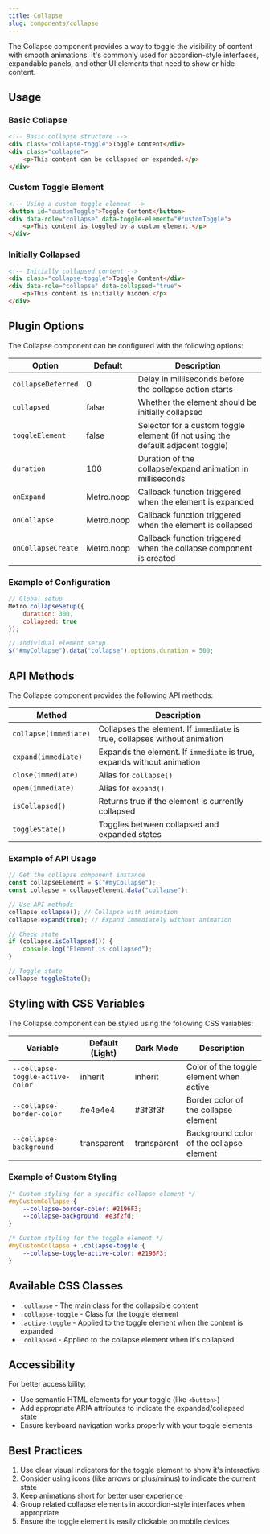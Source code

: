 ```yaml
---
title: Collapse
slug: components/collapse
---
```


The Collapse component provides a way to toggle the visibility of content with smooth animations. It's commonly used for accordion-style interfaces, expandable panels, and other UI elements that need to show or hide content.

## Usage

### Basic Collapse

```html
<!-- Basic collapse structure -->
<div class="collapse-toggle">Toggle Content</div>
<div class="collapse">
    <p>This content can be collapsed or expanded.</p>
</div>
```

### Custom Toggle Element

```html
<!-- Using a custom toggle element -->
<button id="customToggle">Toggle Content</button>
<div data-role="collapse" data-toggle-element="#customToggle">
    <p>This content is toggled by a custom element.</p>
</div>
```

### Initially Collapsed

```html
<!-- Initially collapsed content -->
<div class="collapse-toggle">Toggle Content</div>
<div data-role="collapse" data-collapsed="true">
    <p>This content is initially hidden.</p>
</div>
```

## Plugin Options

The Collapse component can be configured with the following options:

| Option | Default | Description |
| ------ | ------- | ----------- |
| `collapseDeferred` | 0 | Delay in milliseconds before the collapse action starts |
| `collapsed` | false | Whether the element should be initially collapsed |
| `toggleElement` | false | Selector for a custom toggle element (if not using the default adjacent toggle) |
| `duration` | 100 | Duration of the collapse/expand animation in milliseconds |
| `onExpand` | Metro.noop | Callback function triggered when the element is expanded |
| `onCollapse` | Metro.noop | Callback function triggered when the element is collapsed |
| `onCollapseCreate` | Metro.noop | Callback function triggered when the collapse component is created |

### Example of Configuration

```javascript
// Global setup
Metro.collapseSetup({
    duration: 300,
    collapsed: true
});

// Individual element setup
$("#myCollapse").data("collapse").options.duration = 500;
```

## API Methods

The Collapse component provides the following API methods:

| Method | Description |
| ------ | ----------- |
| `collapse(immediate)` | Collapses the element. If `immediate` is true, collapses without animation |
| `expand(immediate)` | Expands the element. If `immediate` is true, expands without animation |
| `close(immediate)` | Alias for `collapse()` |
| `open(immediate)` | Alias for `expand()` |
| `isCollapsed()` | Returns true if the element is currently collapsed |
| `toggleState()` | Toggles between collapsed and expanded states |

### Example of API Usage

```javascript
// Get the collapse component instance
const collapseElement = $("#myCollapse");
const collapse = collapseElement.data("collapse");

// Use API methods
collapse.collapse(); // Collapse with animation
collapse.expand(true); // Expand immediately without animation

// Check state
if (collapse.isCollapsed()) {
    console.log("Element is collapsed");
}

// Toggle state
collapse.toggleState();
```

## Styling with CSS Variables

The Collapse component can be styled using the following CSS variables:

| Variable | Default (Light) | Dark Mode | Description |
| -------- | --------------- | --------- | ----------- |
| `--collapse-toggle-active-color` | inherit | inherit | Color of the toggle element when active |
| `--collapse-border-color` | #e4e4e4 | #3f3f3f | Border color of the collapse element |
| `--collapse-background` | transparent | transparent | Background color of the collapse element |

### Example of Custom Styling

```css
/* Custom styling for a specific collapse element */
#myCustomCollapse {
    --collapse-border-color: #2196F3;
    --collapse-background: #e3f2fd;
}

/* Custom styling for the toggle element */
#myCustomCollapse + .collapse-toggle {
    --collapse-toggle-active-color: #2196F3;
}
```

## Available CSS Classes

- `.collapse` - The main class for the collapsible content
- `.collapse-toggle` - Class for the toggle element
- `.active-toggle` - Applied to the toggle element when the content is expanded
- `.collapsed` - Applied to the collapse element when it's collapsed

## Accessibility

For better accessibility:
- Use semantic HTML elements for your toggle (like `<button>`)
- Add appropriate ARIA attributes to indicate the expanded/collapsed state
- Ensure keyboard navigation works properly with your toggle elements

## Best Practices

1. Use clear visual indicators for the toggle element to show it's interactive
2. Consider using icons (like arrows or plus/minus) to indicate the current state
3. Keep animations short for better user experience
4. Group related collapse elements in accordion-style interfaces when appropriate
5. Ensure the toggle element is easily clickable on mobile devices